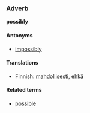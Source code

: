 ===Adverb===
'''possibly'''

====Antonyms====
*[[impossibly]]

====Translations====

*Finnish: [[mahdollisesti]], [[ehkä]]

====Related terms====
*[[possible]]